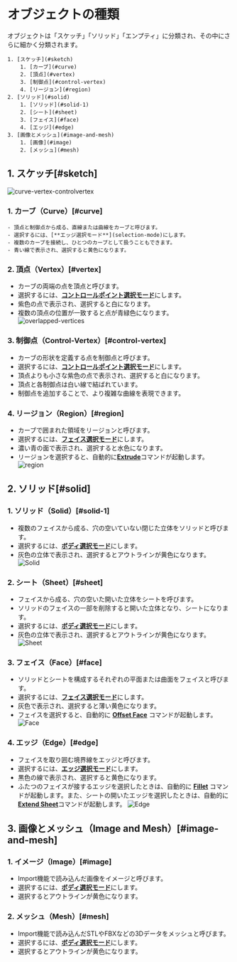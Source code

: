 # オブジェクトの種類

オブジェクトは「スケッチ」「ソリッド」「エンプティ」に分類され、その中にさらに細かく分類されます。

    1. [スケッチ](#sketch)
        1. [カーブ](#curve)
        2. [頂点](#vertex)
        3. [制御点](#control-vertex)
        4. [リージョン](#region)
    2. [ソリッド](#solid)
        1. [ソリッド](#solid-1)
        2. [シート](#sheet)
        3. [フェイス](#face)
        4. [エッジ](#edge)
    3. [画像とメッシュ](#image-and-mesh)
        1. [画像](#image)
        2. [メッシュ](#mesh)

## 1. スケッチ[#sketch]

![curve-vertex-controlvertex](/img/curve-vertex-controlvertex.png)

### 1. カーブ（Curve）[#curve]
    - 頂点と制御点から成る、直線または曲線をカーブと呼びます。
    - 選択するには、[**エッジ選択モード**](selection-mode)にします。
    - 複数のカーブを接続し、ひとつのカーブとして扱うこともできます。
    - 青い線で表示され、選択すると黄色になります。

### 2. 頂点（Vertex）[#vertex]
- カーブの両端の点を頂点と呼びます。
- 選択するには、[**コントロールポイント選択モード**](selection-mode)にします。
- 紫色の点で表示され、選択すると白になります。
- 複数の頂点の位置が一致すると点が青緑色になります。
    ![overlapped-vertices](/img/overlapped-vertices.png)

### 3. 制御点（Control-Vertex）[#control-vertex]
- カーブの形状を定義する点を制御点と呼びます。
- 選択するには、[**コントロールポイント選択モード**](selection-mode)にします。
- 頂点よりも小さな紫色の点で表示され、選択すると白になります。
- 頂点と各制御点は白い線で結ばれています。
- 制御点を追加することで、より複雑な曲線を表現できます。

### 4. リージョン（Region）[#region]
- カーブで囲まれた領域をリージョンと呼びます。
- 選択するには、[**フェイス選択モード**](selection-mode)にします。
- 濃い青の面で表示され、選択すると水色になります。
- リージョンを選択すると、自動的に[**Extrude**](/solid/extrude)コマンドが起動します。
![region](/img/region.png)

## 2. ソリッド[#solid]

### 1. ソリッド（Solid）[#solid-1]
- 複数のフェイスから成る、穴の空いていない閉じた立体をソリッドと呼びます。
- 選択するには、[**ボディ選択モード**](selection-mode)にします。
- 灰色の立体で表示され、選択するとアウトラインが黄色になります。
![Solid](/img/solid.png)

### 2. シート（Sheet）[#sheet]
- フェイスから成る、穴の空いた開いた立体をシートを呼びます。
- ソリッドのフェイスの一部を削除すると開いた立体となり、シートになります。
- 選択するには、[**ボディ選択モード**](selection-mode)にします。
- 灰色の立体で表示され、選択するとアウトラインが黄色になります。
![Sheet](/img/sheet.png)

### 3. フェイス（Face）[#face]
- ソリッドとシートを構成するそれぞれの平面または曲面をフェイスと呼びます。
- 選択するには、[**フェイス選択モード**](selection-mode)にします。
- 灰色で表示され、選択すると薄い黄色になります。
- フェイスを選択すると、自動的に [**Offset Face**](/solid/offset-face) コマンドが起動します。
![Face](/img/face.png)

### 4. エッジ（Edge）[#edge]
- フェイスを取り囲む境界線をエッジと呼びます。
- 選択するには、[**エッジ選択モード**](selection-mode)にします。
- 黒色の線で表示され、選択すると黄色になります。
- ふたつのフェイスが接するエッジを選択したときは、自動的に [**Fillet**](/solid/fillet) コマンドが起動します。また、シートの開いたエッジを選択したときは、自動的に [**Extend Sheet**](/solid/extend-sheet)コマンドが起動します。
![Edge](/img/edge.png)

## 3. 画像とメッシュ（Image and Mesh）[#image-and-mesh]

### 1. イメージ（Image）[#image]
- Import機能で読み込んだ画像をイメージと呼びます。
- 選択するには、[**ボディ選択モード**](selection-mode)にします。
- 選択するとアウトラインが黄色になります。

### 2. メッシュ（Mesh）[#mesh]
- Import機能で読み込んだSTLやFBXなどの3Dデータをメッシュと呼びます。
- 選択するには、[**ボディ選択モード**](selection-mode)にします。
- 選択するとアウトラインが黄色になります。

